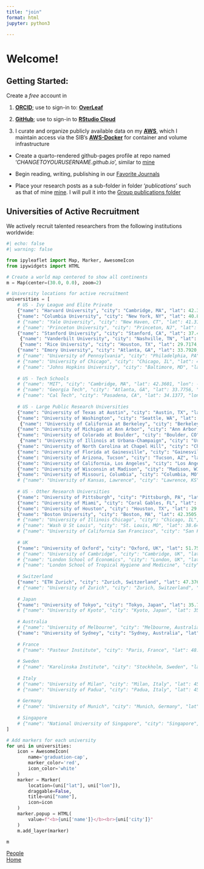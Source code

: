 ```yaml
---
title: "join"
format: html
jupyter: python3

---
```


# Welcome!

## Getting Started:

Create a *free* account in 

1. [**ORCID**](https://orcid.org); use to sign-in to: [**OverLeaf**](https://www.overleaf.com/)

2. [**GitHub**](https://github.com); use to sign-in to [**RStudio Cloud**](https://posit.cloud)

3. I curate and organize publicly available data on my [**AWS**](https://aws.amazon.com/), which I maintain access via the SIB's [**AWS-Docker**](https://sib-swiss.github.io/AWS-docker/) for container and volume infrastructure

  - Create a quarto-rendered github-pages profile at repo named '*CHANGETOYOURUSERNAME.github.io*', similar to [mine](https://github.com/JacobKMcPherson/jacobkmcpherson.github.io)

  - Begin reading, writing, publishing in our [Favorite Journals](https://pubmed.ncbi.nlm.nih.gov/?term=%27SEARCH-TERM%27%20AND%20(%221476-4687%22%5Bta%5D%20OR%20%222058-5276%22%5Bta%5D%20OR%20%221740-1534%22%5Bta%5D%20OR%20%221474-1784%22%5Bta%5D%20OR%20%221548-7105%22%5Bta%5D%20OR%20%221533-4406%22%5Bta%5D%20OR%20%221474-547X%22%5Bta%5D%20OR%20%221538-3598%22%5Bta%5D%20OR%20%221097-4172%22%5Bta%5D%20OR%20%221934-6069%22%5Bta%5D%20OR%20%221095-9203%22%5Bta%5D%20OR%20%221537-6591%22%5Bta%5D%20OR%20%221474-4457%22%5Bta%5D%20OR%20%222666-5247%22%5Bta%5D%20OR%20%221098-6596%22%5Bta%5D%20OR%20%221095-8274%22%5Bta%5D%20OR%20%221946-6242%22%5Bta%5D%20OR%20%221529-2916%22%5Bta%5D%20OR%20%221474-1741%22%5Bta%5D%20OR%20%221759-5053%22%5Bta%5D%20OR%20%221535-2900%22%5Bta%5D%20OR%20%221546-170X%22%5Bta%5D%20OR%20%221545-9985%22%5Bta%5D%20OR%20%221476-5381%22%5Bta%5D%20OR%20%221476-4679%22%5Bta%5D%20OR%20%221755-4349%22%5Bta%5D%20OR%20%222522-5839%22%5Bta%5D%20OR%20%222522-5812%22%5Bta%5D%20OR%20%221750-2799%22%5Bta%5D%20OR%20%222056-676X%22%5Bta%5D%20OR%20%222662-8449%22%5Bta%5D%20OR%20%221521-0081%22%5Bta%5D%20OR%20%221521-0103%22%5Bta%5D%20OR%20%221553-7374%22%5Bta%5D%20OR%20%222470-9468%22%5Bta%5D%20OR%20%221362-4962%22%5Bta%5D%20OR%20%221474-760X%22%5Bta%5D%20OR%20%221471-0064%22%5Bta%5D%20OR%20%221367-4811%22%5Bta%5D%20OR%20%221520-5126%22%5Bta%5D%20OR%20%221549-9626%22%5Bta%5D%20OR%20%221549-960X%22%5Bta%5D%20OR%20%222662-8457%22%5Bta%5D%20OR%20%221546-1696%22%5Bta%5D%20OR%20%221546-1718%22%5Bta%5D%20OR%20%221471-0080%22%5Bta%5D%20OR%20%221474-1776%22%5Bta%5D%20OR%20%221473-3099%22%5Bta%5D%20OR%20%221756-1833%22%5Bta%5D%20OR%20%221520-6890%22%5Bta%5D%20OR%20%221545-3278%22%5Bta%5D%20OR%20%221545-3251%22%5Bta%5D%20OR%20%221545-4509%22%5Bta%5D%20OR%20%221522-1601%22%5Bta%5D%20OR%20%221522-1210%22%5Bta%5D%20OR%20%221522-1563%22%5Bta%5D%20OR%20%221522-1555%22%5Bta%5D%20OR%20%221522-1539%22%5Bta%5D%20OR%20%221522-1547%22%5Bta%5D%20OR%20%221522-1466%22%5Bta%5D%20OR%20%221531-2267%22%5Bta%5D%20OR%20%221758-0463%22%5Bta%5D))

  - Place your research posts as a sub-folder in folder '*publications*' such as that of mine [mine](https://github.com/JacobKMcPherson/jacobkmcpherson.github.io/tree/main/publications). I will pull it into the [Group publications folder](https://github.com/mcphersongroup/mcphersongroup.github.io/tree/main/publications)

## Universities of Active Recruitment

We actively recruit talented researchers from the following institutions worldwide:

```python
#| echo: false
#| warning: false

from ipyleaflet import Map, Marker, AwesomeIcon
from ipywidgets import HTML

# Create a world map centered to show all continents
m = Map(center=(30.0, 0.0), zoom=2)

# University locations for active recruitment
universities = [
    # US - Ivy League and Elite Private
    {"name": "Harvard University", "city": "Cambridge, MA", "lat": 42.3770, "lon": -71.1167, "country": "USA"},
    {"name": "Columbia University", "city": "New York, NY", "lat": 40.8075, "lon": -73.9626, "country": "USA"},
    # {"name": "Yale University", "city": "New Haven, CT", "lat": 41.3163, "lon": -72.9223, "country": "USA"},
    # {"name": "Princeton University", "city": "Princeton, NJ", "lat": 40.3430, "lon": -74.6514, "country": "USA"},
    {"name": "Stanford University", "city": "Stanford, CA", "lat": 37.4275, "lon": -122.1697, "country": "USA"},
     {"name": "Vanderbilt University", "city": "Nashville, TN", "lat": 36.1447, "lon": -86.8027, "country": "USA"},
     {"name": "Rice University", "city": "Houston, TX", "lat": 29.7174, "lon": -95.4018, "country": "USA"},
    {"name": "Emory University", "city": "Atlanta, GA", "lat": 33.7920, "lon": -84.3240, "country": "USA"},
    # {"name": "University of Pennsylvania", "city": "Philadelphia, PA", "lat": 39.9522, "lon": -75.1932, "country": "USA"},
    # {"name": "University of Chicago", "city": "Chicago, IL", "lat": 41.7886, "lon": -87.5987, "country": "USA"},
    # {"name": "Johns Hopkins University", "city": "Baltimore, MD", "lat": 39.3299, "lon": -76.6205, "country": "USA"},
    
    # US - Tech Schools
    # {"name": "MIT", "city": "Cambridge, MA", "lat": 42.3601, "lon": -71.0942, "country": "USA"},
    # {"name": "Georgia Tech", "city": "Atlanta, GA", "lat": 33.7756, "lon": -84.3963, "country": "USA"},
    # {"name": "Cal Tech", "city": "Pasadena, CA", "lat": 34.1377, "lon": -118.1253, "country": "USA"},
    
    # US - Large Public Research Universities
    {"name": "University of Texas at Austin", "city": "Austin, TX", "lat": 30.2849, "lon": -97.7341, "country": "USA"},
    {"name": "University of Washington", "city": "Seattle, WA", "lat": 47.6553, "lon": -122.3035, "country": "USA"},
     {"name": "University of California at Berkeley", "city": "Berkeley, CA", "lat": 37.8719, "lon": -122.2585, "country": "USA"},
    {"name": "University of Michigan at Ann Arbor", "city": "Ann Arbor, MI", "lat": 42.2780, "lon": -83.7382, "country": "USA"},
    {"name": "University of Colorado at Boulder", "city": "Boulder, CO", "lat": 40.0076, "lon": -105.2659, "country": "USA"},
     {"name": "University of Illinois at Urbana-Champaign", "city": "Urbana-Champaign, IL", "lat": 40.1020, "lon": -88.2272, "country": "USA"},
    {"name": "University of North Carolina at Chapel Hill", "city": "Chapel Hill, NC", "lat": 35.9049, "lon": -79.0469, "country": "USA"},
    {"name": "University of Florida at Gainesville", "city": "Gainesville, FL", "lat": 29.6436, "lon": -82.3549, "country": "USA"},
    {"name": "University of Arizona, Tucson", "city": "Tucson, AZ", "lat": 32.2488, "lon": -110.9874, "country": "USA"},
    {"name": "University of California, Los Angeles", "city": "Los Angeles, CA", "lat": 34.0689, "lon": -118.4452, "country": "USA"},
    {"name": "University of Wisconsin at Madison", "city": "Madison, WI", "lat": 43.0766, "lon": -89.4125, "country": "USA"},
    {"name": "University of Missouri, Columbia", "city": "Columbia, MO", "lat": 38.9453, "lon": -92.3288, "country": "USA"},
    # {"name": "University of Kansas, Lawrence", "city": "Lawrence, KS", "lat": 38.9543, "lon": -95.2558, "country": "USA"},
    
    # US - Other Research Universities
    {"name": "University of Pittsburgh", "city": "Pittsburgh, PA", "lat": 40.4444, "lon": -79.9608, "country": "USA"},
    {"name": "University of Miami", "city": "Coral Gables, FL", "lat": 25.7217, "lon": -80.2798, "country": "USA"},
    {"name": "University of Houston", "city": "Houston, TX", "lat": 29.7199, "lon": -95.3422, "country": "USA"},
    {"name": "Boston University", "city": "Boston, MA", "lat": 42.3505, "lon": -71.1054, "country": "USA"},
    # {"name": "University of Illinois Chicago", "city": "Chicago, IL", "lat": 41.8708, "lon": -87.6505, "country": "USA"},
    # {"name": "Wash U St Louis", "city": "St. Louis, MO", "lat": 38.6488, "lon": -90.3048, "country": "USA"},
    # {"name": "University of California San Francisco", "city": "San Francisco, CA", "lat": 37.7632, "lon": -122.4577, "country": "USA"},
    
    # UK
    {"name": "University of Oxford", "city": "Oxford, UK", "lat": 51.7548, "lon": -1.2544, "country": "UK"},
    # {"name": "University of Cambridge", "city": "Cambridge, UK", "lat": 52.2053, "lon": 0.1218, "country": "UK"},
    # {"name": "London School of Economics", "city": "London, UK", "lat": 51.5144, "lon": -0.1167, "country": "UK"},
    # {"name": "London School of Tropical Hygiene and Medicine", "city": "London, UK", "lat": 51.5207, "lon": -0.1303, "country": "UK"},
    
    # Switzerland
    {"name": "ETH Zurich", "city": "Zurich, Switzerland", "lat": 47.3769, "lon": 8.5417, "country": "Switzerland"},
    # {"name": "University of Zurich", "city": "Zurich, Switzerland", "lat": 47.3715, "lon": 8.5423, "country": "Switzerland"},
    
    # Japan
    {"name": "University of Tokyo", "city": "Tokyo, Japan", "lat": 35.7126, "lon": 139.7621, "country": "Japan"},
    # {"name": "University of Kyoto", "city": "Kyoto, Japan", "lat": 35.0262, "lon": 135.7806, "country": "Japan"},
    
    # Australia
    # {"name": "University of Melbourne", "city": "Melbourne, Australia", "lat": -37.7964, "lon": 144.9612, "country": "Australia"},
    {"name": "University of Sydney", "city": "Sydney, Australia", "lat": -33.8886, "lon": 151.1873, "country": "Australia"},
    
    # France
    # {"name": "Pasteur Institute", "city": "Paris, France", "lat": 48.8404, "lon": 2.3111, "country": "France"},
    
    # Sweden
    # {"name": "Karolinska Institute", "city": "Stockholm, Sweden", "lat": 59.3501, "lon": 18.0249, "country": "Sweden"},
    
    # Italy
    # {"name": "University of Milan", "city": "Milan, Italy", "lat": 45.4628, "lon": 9.1886, "country": "Italy"},
    # {"name": "University of Padua", "city": "Padua, Italy", "lat": 45.4065, "lon": 11.8768, "country": "Italy"},
    
    # Germany
    # {"name": "University of Munich", "city": "Munich, Germany", "lat": 48.1500, "lon": 11.5800, "country": "Germany"},
    
    # Singapore
    # {"name": "National University of Singapore", "city": "Singapore", "lat": 1.2966, "lon": 103.7764, "country": "Singapore"},
]

# Add markers for each university
for uni in universities:
    icon = AwesomeIcon(
        name='graduation-cap',
        marker_color='red',
        icon_color='white'
    )
    marker = Marker(
        location=(uni["lat"], uni["lon"]),
        draggable=False,
        title=uni["name"],
        icon=icon
    )
    marker.popup = HTML(
        value=f"<b>{uni['name']}</b><br>{uni['city']}"
    )
    m.add_layer(marker)

m
```

```{=html}
<div class="page-navigation">
  <div>
    <a href="index.html" class="btn btn-outline-primary"><i class="bi bi-arrow-left"></i> People</a>
  </div>
  <div>
    <a href="../index.html" class="btn btn-outline-primary">Home <i class="bi bi-arrow-right"></i></a>
  </div>
</div>
```
